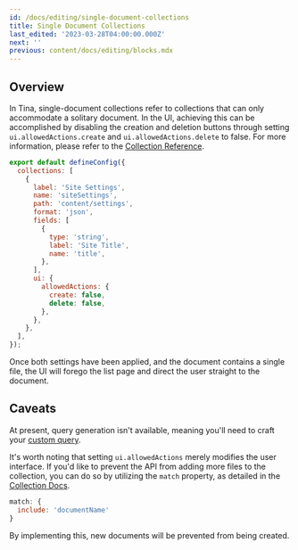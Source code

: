 ```yaml
---
id: /docs/editing/single-document-collections
title: Single Document Collections
last_edited: '2023-03-28T04:00:00.000Z'
next: ''
previous: content/docs/editing/blocks.mdx
---
```


## Overview

In Tina, single-document collections refer to collections that can only accommodate a solitary document. In the UI, achieving this can be accomplished by disabling the creation and deletion buttons through setting `ui.allowedActions.create` and `ui.allowedActions.delete` to false. For more information, please refer to the [Collection Reference](/docs/reference/collections/ "Collection reference").

```javascript
export default defineConfig({
  collections: [
    {
      label: 'Site Settings',
      name: 'siteSettings',
      path: 'content/settings',
      format: 'json',
      fields: [
        {
          type: 'string',
          label: 'Site Title',
          name: 'title',
        },
      ],
      ui: {
        allowedActions: {
          create: false,
          delete: false,
        },
      },
    },
  ],
});
```

Once both settings have been applied, and the document contains a single file, the UI will forego the list page and direct the user straight to the document.

<CloudinaryVideo src="https://res.cloudinary.com/forestry-demo/video/upload/q_100,h_584/e_accelerate:-20/tina-io/docs/extending-tina/Single_Collection_Demo" />

## Caveats

At present, query generation isn't available, meaning you'll need to craft your [custom query](/docs/data-fetching/custom-queries/ "Custom Query Docs").

It's worth noting that setting `ui.allowedActions` merely modifies the user interface. If you'd like to prevent the API from adding more files to the collection, you can do so by utilizing the `match` property, as detailed in the [Collection Docs](/docs/reference/collections/#matchinclude).

```javascript
match: {
  include: 'documentName'
}
```

By implementing this, new documents will be prevented from being created.
